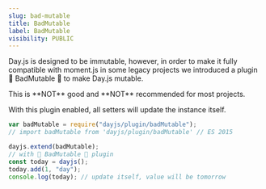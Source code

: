 ```yaml
---
slug: bad-mutable
title: BadMutable
label: BadMutable
visibility: PUBLIC
---
```


Day.js is designed to be immutable, however, in order to make it fully compatible with moment.js in some legacy projects we introduced a plugin 🚨 BadMutable 🚨 to make Day.js mutable.

<Callout type="warning">
This is **NOT** good and **NOT** recommended for most projects.
</Callout>

With this plugin enabled, all setters will update the instance itself.

```javascript
var badMutable = require("dayjs/plugin/badMutable");
// import badMutable from 'dayjs/plugin/badMutable' // ES 2015

dayjs.extend(badMutable);
// with 🚨 BadMutable 🚨 plugin
const today = dayjs();
today.add(1, "day");
console.log(today); // update itself, value will be tomorrow
```